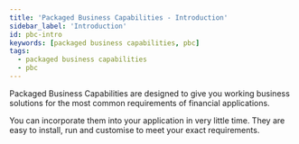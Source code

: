 ```yaml
---
title: 'Packaged Business Capabilities - Introduction'
sidebar_label: 'Introduction'
id: pbc-intro
keywords: [packaged business capabilities, pbc]
tags:
  - packaged business capabilities
  - pbc
---
```


Packaged Business Capabilities are designed to give you working business solutions for the most common requirements of financial applications.

You can incorporate them into your application in very little time. They are easy to install, run and customise to meet your exact requirements.


